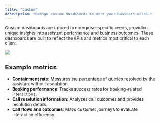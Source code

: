 ```yaml
---
title: "Custom"
description: "Design custom dashboards to meet your business needs."
---
```


Custom dashboards are tailored to enterprise-specific needs, providing unique insights into assistant performance and business outcomes. These dashboards are built to reflect the KPIs and metrics most critical to each client.

   <Frame>
     <img src="/images/custom-dashboard-1.png"/>
   </Frame>

## Example metrics
- **Containment rate**: Measures the percentage of queries resolved by the assistant without escalation.
- **Booking performance**: Tracks success rates for booking-related interactions.
- **Call resolution information**: Analyzes call outcomes and provides resolution details.
- **Call flows and outcomes**: Maps customer journeys to evaluate interaction efficiency.
